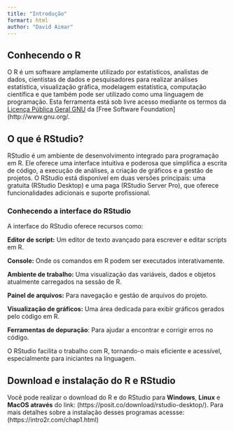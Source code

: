 ```yaml
---
title: "Introdução"
formart: html
author: "David Aimar"
---
```


## Conhecendo o R

O R é um software amplamente utilizado por estatísticos, analistas de dados, cientistas de dados e pesquisadores para realizar análises estatística, visualização gráfica, modelagem estatística, computação científica e que também pode ser utilizado como uma linguagem de programação. Esta ferramenta está sob livre acesso mediante os termos da [Licença Pública Geral GNU](https://www.r-project.org/COPYING) da [Free Software Foundation](http://www.gnu.org/.


## O que é RStudio?

RStudio é um ambiente de desenvolvimento integrado para programação em R. Ele oferece uma interface intuitiva e poderosa que simplifica a escrita de código, a execução de análises, a criação de gráficos e a gestão de projetos. O RStudio está disponível em duas versões principais: uma gratuita (RStudio Desktop) e uma paga (RStudio Server Pro), que oferece funcionalidades adicionais e suporte profissional.

### Conhecendo a interface do RStudio

A interface do RStudio oferece recursos como:

**Editor de script:** Um editor de texto avançado para escrever e editar scripts em R.

**Console:** Onde os comandos em R podem ser executados interativamente.

**Ambiente de trabalho:** Uma visualização das variáveis, dados e objetos atualmente carregados na sessão de R.

**Painel de arquivos:** Para navegação e gestão de arquivos do projeto.

**Visualização de gráficos:** Uma área dedicada para exibir gráficos gerados pelo código em R.

**Ferramentas de depuração**: Para ajudar a encontrar e corrigir erros no código.

O RStudio facilita o trabalho com R, tornando-o mais eficiente e acessível, especialmente para iniciantes na linguagem.


## Download e instalação do R e RStudio

Você pode realizar o download do R e do RStudio para **Windows**, **Linux** e **MacOS através** do link: (https://posit.co/download/rstudio-desktop/). Para mais detalhes sobre a instalação desses programas acessse: (https://intro2r.com/chap1.html)
